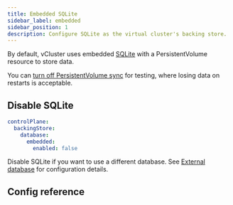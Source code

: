 ```yaml
---
title: Embedded SQLite
sidebar_label: embedded
sidebar_position: 1
description: Configure SQLite as the virtual cluster's backing store.
---
```



By default, vCluster uses embedded [SQLite](https://www.sqlite.org/index.html) with a PersistentVolume resource to store data.

You can [turn off PersistentVolume sync](vcluster/vcluster-yaml/sync/to-host/storage/persistent-volumes.mdx) for testing, where losing data on restarts is acceptable. 

## Disable SQLite

```yaml
controlPlane:
  backingStore:
    database:
      embedded:
        enabled: false
```

Disable SQLite if you want to use a different database. See [External database](/vcluster/vcluster-yaml/control-plane/components/backing-store/database/external.mdx) for configuration details.

## Config reference

<ConfigReference/>
